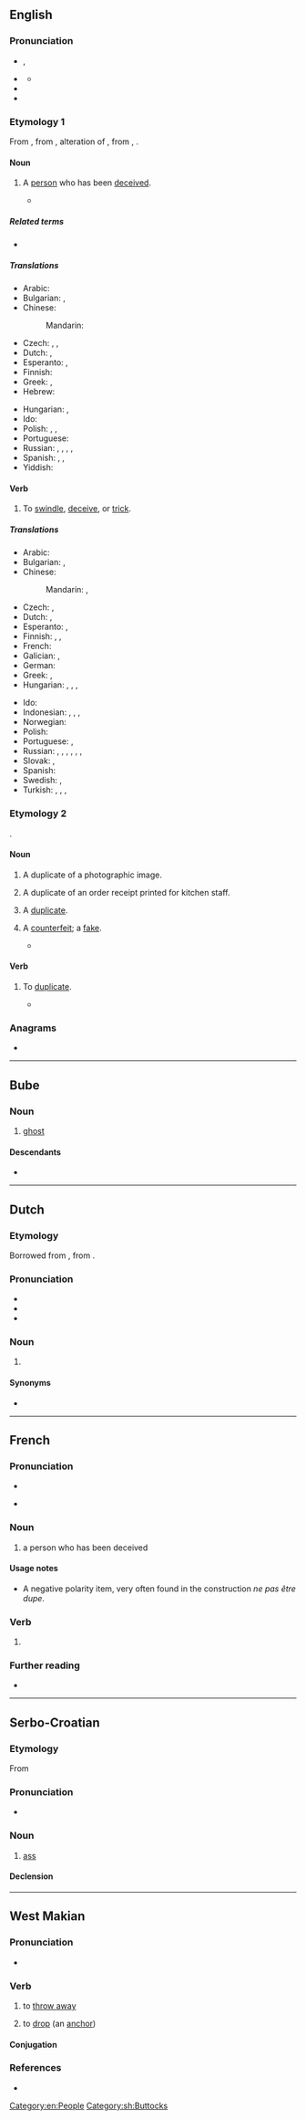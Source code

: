 {{also|dupé|dupę|düpe}}
==English==

===Pronunciation===
* {{a|UK}} {{IPA|en|/djuːp/}}, {{q|with [[yod coalescence]]}} {{IPA|en|/dʒuːp/}}
* {{a|US}} {{IPA|en|/duːp/}}
** {{audio|en|LL-Q1860 (eng)-Vealhurl-dupe.wav|Audio (UK)}}
* {{rhymes|en|uːp|s=1}}
* {{hyphenation|en|dupe}}

===Etymology 1===
From {{bor|en|fr|duper}}, from {{der|en|frm|duppe}}, alteration of {{m|fr|huppe|t=hoopoe}}, from {{der|en|la|-}}, {{onomatopoeic|en|nocap=1}}. 

====Noun====
{{en-noun}}

# A [[person]] who has been [[deceive]]d.
#: {{syn|en|Thesaurus:dupe}}
#* {{RQ:Austen Pride and Prejudice|chapter=55|passage=It would vex me, indeed, to see you again the '''dupe''' of Miss Bingley's pretended regard.}}

=====Related terms=====
* {{l|en|dupery}}

=====Translations=====
{{trans-top|deceived person}}
* Arabic: {{t-needed|ar}}
* Bulgarian: {{t|bg|лековерник|m}}, {{t+|bg|будала|m}}
* Chinese:
*: Mandarin: {{t-needed|cmn}}
* Czech: {{t|cs|napálený|m}}, {{t|cs|oklamaný|m}}, {{t|cs|podvedený|m}}
* Dutch: {{t+|nl|gedupeerde|m|f}}, {{t+|nl|bedrogene|m|f}}
* Esperanto: {{t|eo|trompito}}, {{t|eo|trompato}}
* Finnish: {{t+|fi|houkka}}
* Greek: {{t+|el|κορόιδο|n}}, {{t+|el|αγαθιάρης|m}}
* Hebrew: {{t+|he|פראייר|m|tr=frayer}}
{{trans-mid}}
* Hungarian: {{t+|hu|balek}}, {{t|hu|palimadár}}
* Ido: {{t+|io|dupo}}
* Polish: {{t+|pl|naiwniak|m}}, {{t+|pl|naiwniaczka|f}}, {{t+|pl|naiwniaczek|m}}
* Portuguese: {{t+|pt|ludibriado|m}}
* Russian: {{t+|ru|простофи́ля|m|f}}, {{t|ru|[[несообрази́тельный]] [[челове́к]]|m}}, {{t|ru|[[жертва́]] [[обман|обма́на]]|f}}, {{qualifier|partly}} {{t|ru|[[легкове́рный]] [[челове́к]]|m}}, {{t+|ru|фра́ер|m|sc=Cyrl}} {{qualifier|slang}}
* Spanish: {{t+|es|incauto}}, {{t+|es|engrupido}}, {{t+|es|engañado|m}}
* Yiddish: {{t|yi|יאָלד|m}}
{{trans-bottom}}

====Verb====
{{en-verb}}

# To [[swindle]], [[deceive]], or [[trick]].

=====Translations=====
{{trans-top|to swindle, deceive, or trick}}
* Arabic: {{t|ar|يخدع}}
* Bulgarian: {{t+|bg|мамя}}, {{t+|bg|измамвам}}
* Chinese:
*: Mandarin: {{t+|cmn|欺騙}}, {{t+|cmn|上當}}
* Czech: {{t+|cs|oklamat}}, {{t+|cs|napálit}}
* Dutch: {{t+|nl|duperen}}, {{t+|nl|belazeren}}
* Esperanto: {{t|eo|trompi}}, {{t|eo|dupi}}
* Finnish: {{t+|fi|puijata}}, {{t+|fi|höynäyttää}}, {{t+|fi|narrata}}
* French: {{t+|fr|duper}}
* Galician: {{t+|gl|enfoumar}}, {{t+|gl|enganar}}
* German: {{t+|de|überlisten}}
* Greek: {{t+|el|κοροϊδεύω}}, {{t+|el|εξαπατώ}}
* Hungarian: {{t+|hu|rászed}}, {{t+|hu|becsap}}, {{t+|hu|átvág}}, {{t|hu|palira vesz}}
{{trans-mid}}
* Ido: {{t+|io|dupigar}}
* Indonesian: {{t+|id|tipu|alt=menipu}}, {{t+|id|akal|alt=mengakali}}, {{t+|id|bodoh|alt=membodohi}}, {{t+|id|memperdaya}}
* Norwegian: {{t|no|dupere}}
* Polish: {{t+|pl|oszukiwać}}
* Portuguese: {{t+|pt|enganar}}, {{t+|pt|defraudar}}
* Russian: {{t+|ru|обма́нывать|impf}}, {{t+|ru|одура́чивать|impf}}, {{t+|ru|вводи́ть в заблужде́ние|impf}}, {{qualifier|partly}} {{t+|ru|ловчи́ть|impf}}, {{qualifier|informal}} {{t+|ru|надува́ть|impf}}, {{qualifier|informal}} {{t+|ru|разводи́ть|impf}}, {{qualifier|informal}} {{t+|ru|кида́ть|impf}}
* Slovak: {{t|sk|podviesť}}, {{t|sk|oklamať}}
* Spanish: {{t+|es|engañar}}
* Swedish: {{t+|sv|dupera}}, {{t+|sv|lura}}
* Turkish: {{t+|tr|aldatmak}}, {{t+|tr|kandırmak}}, {{t|tr|keklemek}} {{qualifier|slang}}, {{t+|tr|söğüşlemek}} {{qualifier|slang}}
{{trans-bottom}}

===Etymology 2===
{{clipping|en|duplicate}}.

====Noun====
{{en-noun}}

# {{lb|en|photography}} A duplicate of a photographic image.
# {{lb|en|restaurant industry}} A duplicate of an order receipt printed for kitchen staff.
# {{lb|en|informal}} A [[duplicate]].
# {{lb|en|informal|TikTok}} A [[counterfeit]]; a [[fake]].
#* {{quote-web|en|url=https://www.cnbc.com/2020/02/29/tiktok-teens-are-obsessed-with-fake-luxury-products.html|title=TikTok teens are obsessed with fake luxury products|date=2020-03-01|author=Megan Graham|work=CNBC|passage=TikTok could potentially be liable if lots of users are directing other users to the sales of '''dupes''', she said, and she said if users have an affiliate relationship with the sellers of counterfeit goods, they could also potentially be liable.}}

====Verb====
{{en-verb}}

# {{lb|en|transitive}} To [[duplicate]].
#: {{syn|en|double|Thesaurus:duplicate}}
#: {{ant|en|dedupe|halve}}
#: {{ux|en|Can you '''dupe''' this photo for me?}}
#* {{quote-book|en|year=2018|author=[[w:Richard Powers|Richard Powers]]|title=[[w:The Overstory|The Overstory]]|publisher=Vintage (2019)|page=379|passage=That night, a shaken camera operator '''dupes''' the tape and leaks a copy to the press.}}

===Anagrams===
* {{anagrams|en|a=depu|E'd up|pued}}

[[Category:en:People]]

----

==Bube==

===Noun===
{{head|bvb|nouns}}

# [[ghost]]

====Descendants====
* {{desc|en|duppy}}

----

==Dutch==

===Etymology===
Borrowed from {{bor|nl|fr|dupe}}, from {{der|nl|frm}}.

===Pronunciation===
* {{audio|nl|Nl-dupe.ogg}}
* {{IPA|nl|/ˈdypə/}}
* {{hyphenation|nl|du|pe}}

===Noun===
{{nl-noun|m|-s|-}}

# {{l|en|victim}}

====Synonyms====
* {{l|nl|slachtoffer}}

----

==French==

===Pronunciation===
* {{fr-IPA|pos=vnv}}
* {{a|Quebec}} {{IPA|fr|/dzʏp/}}

===Noun===
{{fr-noun|f}}

# a person who has been deceived
#: {{uxi|fr|être '''dupe'''|to be taken in, be fooled, be duped}}

====Usage notes====
* A negative polarity item, very often found in the construction ''ne pas être dupe''.

===Verb===
{{head|fr|verb form}}

# {{inflection of|fr|duper||1//3|s|pres|ind//sub|;|2|s|impr}}

===Further reading===
* {{R:TLFi}}

----

==Serbo-Croatian==

===Etymology===
From {{inh|sh|sla-pro|*dupę}}

===Pronunciation===
* {{IPA|sh|/dûpe/}}

===Noun===
{{sh-noun|g=n|head=dȕpe}}

# {{lb|sh|vulgar}} [[ass]]
#: {{ux|sh|Imaš l(ij)epo '''dupe'''.|inline=1|You have a nice '''ass'''.}}
#: {{syn|sh|gùzica}}

====Declension====
{{sh-decl-noun
|dȕpe|dupèta
|dupeta|dupétā
|dupetu|dupetima
|dupe|dupeta
|dupe|dupeta
|dupetu|dupetima
|dupetom|dupetima
}}

[[Category:sh:Buttocks]]

----

==West Makian==

===Pronunciation===
* {{IPA|mqs|/ˈd̪u.pe/}}

===Verb===
{{head|mqs|verb}}

# {{lb|mqs|transitive}} to [[throw away]]
# {{lb|mqs|transitive}} to [[drop]] (an [[anchor]])

====Conjugation====
{{mqs-conj|1}}

===References===
* {{R:mqs:Voorhoeve:1982}}